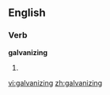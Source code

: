 
==English==

===Verb===
'''galvanizing'''

# {{present participle of|[[galvanize]]}}

[[vi:galvanizing]]
[[zh:galvanizing]]